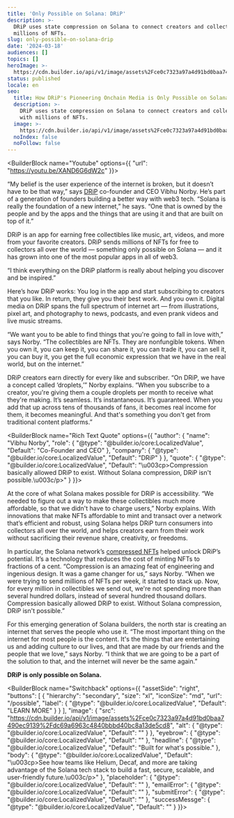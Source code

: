 ```yaml
---
title: 'Only Possible on Solana: DRiP'
description: >-
  DRiP uses state compression on Solana to connect creators and collectors with
  millions of NFTs.
slug: only-possible-on-solana-drip
date: '2024-03-18'
audiences: []
topics: []
heroImage: >-
  https://cdn.builder.io/api/v1/image/assets%2Fce0c7323a97a4d91bd0baa7490ec9139%2F3c06c6410aac457b876b3eee1625945f
status: published
locale: en
seo:
  title: How DRiP's Pioneering Onchain Media is Only Possible on Solana
  description: >-
    DRiP uses state compression on Solana to connect creators and collectors
    with millions of NFTs.
  image: >-
    https://cdn.builder.io/api/v1/image/assets%2Fce0c7323a97a4d91bd0baa7490ec9139%2F3c06c6410aac457b876b3eee1625945f
  noIndex: false
  noFollow: false
---
```


<BuilderBlock name="Youtube" options={{
  "url": "https://youtu.be/XAND6G6dW2c"
}}>

</BuilderBlock>

“My belief is the user experience of the internet is broken, but it doesn’t have to be that way,” says [DRiP](https://drip.haus/) co-founder and CEO Vibhu Norby. He’s part of a generation of founders building a better way with web3 tech. “Solana is really the foundation of a new internet,” he says. “One that is owned by the people and by the apps and the things that are using it and that are built on top of it.” 

DRiP is an app for earning free collectibles like music, art, videos, and more from your favorite creators. DRiP sends millions of NFTs for free to collectors all over the world — something only possible on Solana — and it has grown into one of the most popular apps in all of web3. 

“I think everything on the DRiP platform is really about helping you discover and be inspired.”

Here’s how DRiP works: You log in the app and start subscribing to creators that you like. In return, they give you their best work. And you own it. Digital media on DRiP spans the full spectrum of internet art — from illustrations, pixel art, and photography to news, podcasts, and even prank videos and live music streams.

“We want you to be able to find things that you're going to fall in love with,” says Norby. “The collectibles are NFTs. They are nonfungible tokens. When you own it, you can keep it, you can share it, you can trade it, you can sell it, you can buy it, you get the full economic expression that we have in the real world, but on the internet.”  

DRiP creators earn directly for every like and subscriber. “On DRiP, we have a concept called ‘droplets,’” Norby explains. “When you subscribe to a creator, you're giving them a couple droplets per month to receive what they're making. It’s seamless. It’s instantaneous. It’s guaranteed. When you add that up across tens of thousands of fans, it becomes real income for them, it becomes meaningful. And that's something you don't get from traditional content platforms.”

<BuilderBlock name="Rich Text Quote" options={{
  "author": {
    "name": "Vibhu Norby",
    "role": {
      "@type": "@builder.io/core:LocalizedValue",
      "Default": "Co-Founder and CEO"
    },
    "company": {
      "@type": "@builder.io/core:LocalizedValue",
      "Default": "DRiP"
    }
  },
  "quote": {
    "@type": "@builder.io/core:LocalizedValue",
    "Default": "\u003cp>Compression basically allowed DRiP to exist. Without Solana compression, DRiP isn't possible.\u003c/p>"
  }
}}>

</BuilderBlock>

At the core of what Solana makes possible for DRiP is accessibility. “We needed to figure out a way to make these collectibles much more affordable, so that we didn't have to charge users,” Norby explains. With innovations that make NFTs affordable to mint and transact over a network that’s efficient and robust, using Solana helps DRiP turn consumers into collectors all over the world, and helps creators earn from their work without sacrificing their revenue share, creativity, or freedoms.   

In particular, the Solana network’s [compressed NFTs](https://solana.com/news/state-compression-update-december-2023) helped unlock DRiP’s potential. It’s a technology that reduces the cost of minting NFTs to fractions of a cent. “Compression is an amazing feat of engineering and ingenious design. It was a game changer for us,” says Norby. “When we were trying to send millions of NFTs per week, it started to stack up. Now, for every million in collectibles we send out, we're not spending more than several hundred dollars, instead of several hundred thousand dollars. Compression basically allowed DRiP to exist. Without Solana compression, DRiP isn't possible.”

For this emerging generation of Solana builders, the north star is creating an internet that serves the people who use it. “The most important thing on the internet for most people is the content. It's the things that are entertaining us and adding culture to our lives, and that are made by our friends and the people that we love,” says Norby. “I think that we are going to be a part of the solution to that, and the internet will never be the same again.”

**DRiP is only possible on Solana.**

<BuilderBlock name="Switchback" options={{
  "assetSide": "right",
  "buttons": [
    {
      "hierarchy": "secondary",
      "size": "xl",
      "iconSize": "md",
      "url": "/possible",
      "label": {
        "@type": "@builder.io/core:LocalizedValue",
        "Default": "LEARN MORE"
      }
    }
  ],
  "image": {
    "src": "https://cdn.builder.io/api/v1/image/assets%2Fce0c7323a97a4d91bd0baa7490ec9139%2Fdc69a6963c4840bbbd40bc8a13de5cd8",
    "alt": {
      "@type": "@builder.io/core:LocalizedValue",
      "Default": ""
    }
  },
  "eyebrow": {
    "@type": "@builder.io/core:LocalizedValue",
    "Default": ""
  },
  "headline": {
    "@type": "@builder.io/core:LocalizedValue",
    "Default": "Built for what's possible."
  },
  "body": {
    "@type": "@builder.io/core:LocalizedValue",
    "Default": "\u003cp>See how teams like Helium, Decaf, and more are taking advantage of the Solana tech stack to build a fast, secure, scalable, and user-friendly future.\u003c/p>"
  },
  "placeholder": {
    "@type": "@builder.io/core:LocalizedValue",
    "Default": ""
  },
  "emailError": {
    "@type": "@builder.io/core:LocalizedValue",
    "Default": ""
  },
  "submitError": {
    "@type": "@builder.io/core:LocalizedValue",
    "Default": ""
  },
  "successMessge": {
    "@type": "@builder.io/core:LocalizedValue",
    "Default": ""
  }
}}>

</BuilderBlock>

